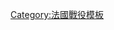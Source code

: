{{Campaignbox
 |name = Campaignbox Dutch War
 |title = [[法荷戰爭]]
 |listclass = hlist
 |state = collapsed
 |battles = 
;低地和下萊茵地區
* {{link-en|赫龍洛圍城戰 (1672年)|Siege of Groenlo (1672)|赫龍洛}}
* {{link-nl|托爾胡斯戰役|Slag bij Tolhuis|托爾胡斯}}
* {{link-fr|奈梅亨圍城戰|Siège de Nimègue|奈梅亨}}
* [[格羅寧根圍城戰|格羅寧根]]
* {{link-nl|杜斯堡圍城戰|Beleg van Doesburg|杜斯堡}}
* [[庫福爾登圍城戰 (1672年)|庫福爾登]]
* {{link-nl|克魯平戰役|Slag bij Kruipin|克魯平}}
* [[馬斯垂克圍城戰 (1673年)|第一次馬斯垂克]]
* [[納爾登圍城戰 (1673年)|納爾登]]
* [[波昂圍城戰 (1673年)|波昂]]
* [[瑟內夫戰役|瑟內夫]]
* [[赫拉弗圍城戰 (1674年)|赫拉弗]]
* [[馬斯垂克圍城戰 (1676年)|第二次馬斯垂克]]
* {{link-en|瓦朗謝訥圍城戰 (1676年-1677年)|Siege of Valenciennes (1676-1677)|瓦朗謝訥}}
* [[卡塞勒戰役 (1677年)|卡塞勒]]
* {{link-en|康布雷圍城戰 (1677年)|Siege of Cambrai (1677)|康布雷}}
* [[根特圍城戰 (1678年)|根特]]
* [[伊普爾圍城戰 (1678年)|伊普爾]]
* {{link-en|聖丹尼斯戰役 (1678年)|Battle of Saint-Denis (1678)|聖丹尼斯}}
;上萊茵地區
* [[辛斯海姆戰役|辛斯海姆]]
* {{link-en|昂特贊戰役|Battle of Entzheim|昂特贊}}
* [[米盧斯戰役 (1674年)|米盧斯]]
* [[蒂尔凯姆战役|蒂尔凯姆]]
* {{link-en|薩爾茲巴赫戰役|Battle of Salzbach|薩爾茲巴赫}}
* {{le|阿爾滕海姆戰役|Battle of Altenheim|阿爾滕海姆}}
* {{link-en|孔瑟布魯克戰役|Battle of Konzer Brücke|孔瑟布魯克}}
* [[特里爾圍城戰|特里爾]]
* {{link-en|菲利普斯堡圍城戰 (1676年)|Siege of Philippsburg (1676)|菲利普斯堡}}
* {{link-fr|科克斯貝格戰役|Bataille de Kokersberg|科克斯貝格}}
* {{link-de|弗萊堡圍城戰 (1677年)|Belagerung von Freiburg (1677)|弗萊堡}}
* {{link-fr|萊茵費爾登戰役 (1678年)|Bataille de Rheinfelden (1678)|萊茵費爾登}}
* {{le|奧芬堡戰役|Battle of Ortenbach|奧芬堡}}
;弗朗什-孔泰
* {{link-fr|佩姆圍城戰 (1674年)|Siège de Pesmes (1674)|佩姆}}
* {{link-fr|格雷圍城戰 (1674年)|Siège de Gray (1674)|格雷}}
* {{link-fr|索恩河畔塞 (1674年)|Bataille de Scey-sur-Saône (1674)|索恩河畔塞}}
* {{link-en|貝桑松圍城戰|Siege of Besançon|貝桑松}}
* {{link-fr|多勒圍城戰 (1674年)|Siège de Dole (1674)|多勒}}
* {{link-fr|薩蘭圍城戰 (1674年)|Siège de Salins (1674)|薩蘭}}
;庇里牛斯山
* [[莫雷拉斯戰役|莫雷拉斯]]
* [[埃斯波利亞戰役|埃斯波利亞]]
;美洲
* [[入侵馬丁尼克 (1674年)|馬丁尼克]]
* {{link-en|新荷蘭 (阿卡迪亞)|New Holland (Acadia)|阿卡迪亞}}
;海戰
* {{link-en|索爾灣海戰|Battle of Solebay|索爾灣}}
* {{link-en|尋那夫爾德海戰|Battle of Schooneveld|尋那夫爾德}}
* {{link-en|特塞爾戰役|Battle of Texel|特塞爾}}
* {{link-fr|斯特龍伯利島海戰 (1675年)|Bataille du Stromboli (1675)|第一次斯特龍伯利島}}
* {{link-en|斯特龍伯利島海戰|Battle of Stromboli|第二次斯特龍伯利島}}
* {{link-en|奧古斯塔海戰|Battle of Augusta|奧古斯塔}}
* {{link-en|巴勒摩海戰|Battle of Palermo|巴勒摩}}
* {{link-en|1677年3月行動|Action of March 1677|托巴哥}}
* {{le|墨西拿起義|Messina revolt|墨西拿起義}}
}}<noinclude>
[[Category:法國戰役模板]]
</noinclude>